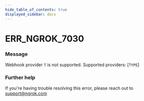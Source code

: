 ```yaml
---
hide_table_of_contents: true
displayed_sidebar: docs
---
```



# ERR_NGROK_7030

### Message

Webhook provider `T` is not supported. Supported providers: [`TYPE`]

<ErrorDetails error="err_ngrok_7030" />

### Further help

If you're having trouble resolving this error, please reach out to [support@ngrok.com](mailto:support@ngrok.com?subject=Help%20with%20ERR_NGROK_7030)

